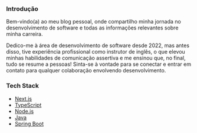 
### Introdução
Bem-vindo(a) ao meu blog pessoal, onde compartilho minha jornada no desenvolvimento de software e todas as informações relevantes sobre minha carreira.

Dedico-me à área de desenvolvimento de software desde 2022, mas antes disso, tive experiência profissional como instrutor de inglês, o que elevou minhas habilidades de comunicação assertiva e me ensinou que, no final, tudo se resume a pessoas! Sinta-se à vontade para se conectar e entrar em contato para qualquer colaboração envolvendo desenvolvimento.


### Tech Stack
- [Next.js](https://nextjs.org/)
- [TypeScript](https://www.typescriptlang.org/)
- [Node.js](https://nodejs.org/pt)
- [Java](https://www.java.com/pt-BR/)
- [Spring Boot](https://spring.io/projects/spring-boot)